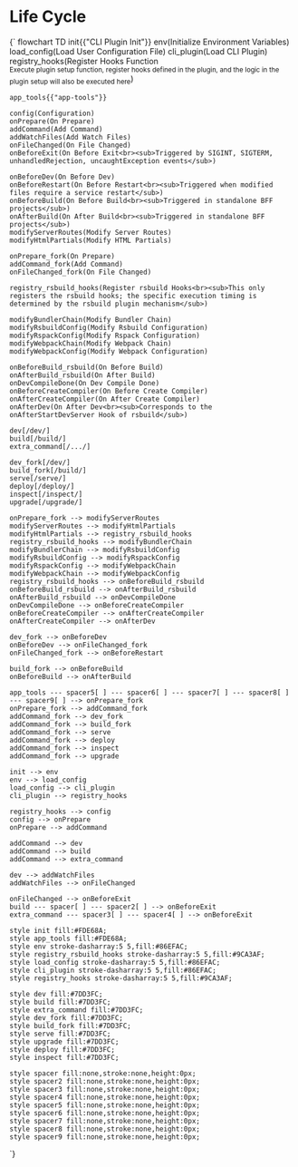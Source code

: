 # Life Cycle


<Mermaid>
{`
flowchart TD
    init{{"CLI Plugin Init"}}
    env(Initialize Environment Variables)
    load_config(Load User Configuration File)
    cli_plugin(Load CLI Plugin)
    registry_hooks(Register Hooks Function<br><sub>Execute plugin setup function, register hooks defined in the plugin, and the logic in the plugin setup will also be executed here</sub>)

    app_tools{{"app-tools"}}

    config(Configuration)
    onPrepare(On Prepare)
    addCommand(Add Command)
    addWatchFiles(Add Watch Files)
    onFileChanged(On File Changed)
    onBeforeExit(On Before Exit<br><sub>Triggered by SIGINT, SIGTERM, unhandledRejection, uncaughtException events</sub>)

    onBeforeDev(On Before Dev)
    onBeforeRestart(On Before Restart<br><sub>Triggered when modified files require a service restart</sub>)
    onBeforeBuild(On Before Build<br><sub>Triggered in standalone BFF projects</sub>)
    onAfterBuild(On After Build<br><sub>Triggered in standalone BFF projects</sub>)
    modifyServerRoutes(Modify Server Routes)
    modifyHtmlPartials(Modify HTML Partials)

    onPrepare_fork(On Prepare)
    addCommand_fork(Add Command)
    onFileChanged_fork(On File Changed)

    registry_rsbuild_hooks(Register rsbuild Hooks<br><sub>This only registers the rsbuild hooks; the specific execution timing is determined by the rsbuild plugin mechanism</sub>)

    modifyBundlerChain(Modify Bundler Chain)
    modifyRsbuildConfig(Modify Rsbuild Configuration)
    modifyRspackConfig(Modify Rspack Configuration)
    modifyWebpackChain(Modify Webpack Chain)
    modifyWebpackConfig(Modify Webpack Configuration)

    onBeforeBuild_rsbuild(On Before Build)
    onAfterBuild_rsbuild(On After Build)
    onDevCompileDone(On Dev Compile Done)
    onBeforeCreateCompiler(On Before Create Compiler)
    onAfterCreateCompiler(On After Create Compiler)
    onAfterDev(On After Dev<br><sub>Corresponds to the onAfterStartDevServer Hook of rsbuild</sub>)

    dev[/dev/]
    build[/build/]
    extra_command[/.../]

    dev_fork[/dev/]
    build_fork[/build/]
    serve[/serve/]
    deploy[/deploy/]
    inspect[/inspect/]
    upgrade[/upgrade/]

    onPrepare_fork --> modifyServerRoutes
    modifyServerRoutes --> modifyHtmlPartials
    modifyHtmlPartials --> registry_rsbuild_hooks
    registry_rsbuild_hooks --> modifyBundlerChain
    modifyBundlerChain --> modifyRsbuildConfig
    modifyRsbuildConfig --> modifyRspackConfig
    modifyRspackConfig --> modifyWebpackChain
    modifyWebpackChain --> modifyWebpackConfig
    registry_rsbuild_hooks --> onBeforeBuild_rsbuild
    onBeforeBuild_rsbuild --> onAfterBuild_rsbuild
    onAfterBuild_rsbuild --> onDevCompileDone
    onDevCompileDone --> onBeforeCreateCompiler
    onBeforeCreateCompiler --> onAfterCreateCompiler
    onAfterCreateCompiler --> onAfterDev

    dev_fork --> onBeforeDev
    onBeforeDev --> onFileChanged_fork
    onFileChanged_fork --> onBeforeRestart

    build_fork --> onBeforeBuild
    onBeforeBuild --> onAfterBuild

    app_tools --- spacer5[ ] --- spacer6[ ] --- spacer7[ ] --- spacer8[ ] --- spacer9[ ] --> onPrepare_fork
    onPrepare_fork --> addCommand_fork
    addCommand_fork --> dev_fork
    addCommand_fork --> build_fork
    addCommand_fork --> serve
    addCommand_fork --> deploy
    addCommand_fork --> inspect
    addCommand_fork --> upgrade

    init --> env
    env --> load_config
    load_config --> cli_plugin
    cli_plugin --> registry_hooks

    registry_hooks --> config
    config --> onPrepare
    onPrepare --> addCommand

    addCommand --> dev
    addCommand --> build
    addCommand --> extra_command

    dev --> addWatchFiles
    addWatchFiles --> onFileChanged

    onFileChanged --> onBeforeExit
    build --- spacer[ ] --- spacer2[ ] --> onBeforeExit
    extra_command --- spacer3[ ] --- spacer4[ ] --> onBeforeExit

    style init fill:#FDE68A;
    style app_tools fill:#FDE68A;
    style env stroke-dasharray:5 5,fill:#86EFAC;
    style registry_rsbuild_hooks stroke-dasharray:5 5,fill:#9CA3AF;
    style load_config stroke-dasharray:5 5,fill:#86EFAC;
    style cli_plugin stroke-dasharray:5 5,fill:#86EFAC;
    style registry_hooks stroke-dasharray:5 5,fill:#9CA3AF;

    style dev fill:#7DD3FC;
    style build fill:#7DD3FC;
    style extra_command fill:#7DD3FC;
    style dev_fork fill:#7DD3FC;
    style build_fork fill:#7DD3FC;
    style serve fill:#7DD3FC;
    style upgrade fill:#7DD3FC;
    style deploy fill:#7DD3FC;
    style inspect fill:#7DD3FC;

    style spacer fill:none,stroke:none,height:0px;
    style spacer2 fill:none,stroke:none,height:0px;
    style spacer3 fill:none,stroke:none,height:0px;
    style spacer4 fill:none,stroke:none,height:0px;
    style spacer5 fill:none,stroke:none,height:0px;
    style spacer6 fill:none,stroke:none,height:0px;
    style spacer7 fill:none,stroke:none,height:0px;
    style spacer8 fill:none,stroke:none,height:0px;
    style spacer9 fill:none,stroke:none,height:0px;
`}
</Mermaid>

